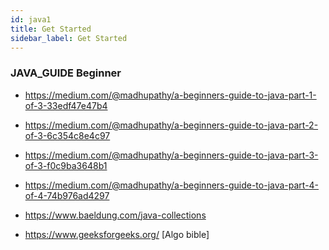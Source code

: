 ```yaml
---
id: java1
title: Get Started
sidebar_label: Get Started
---
```


### JAVA_GUIDE Beginner
* https://medium.com/@madhupathy/a-beginners-guide-to-java-part-1-of-3-33edf47e47b4
* https://medium.com/@madhupathy/a-beginners-guide-to-java-part-2-of-3-6c354c8e4c97
* https://medium.com/@madhupathy/a-beginners-guide-to-java-part-3-of-3-f0c9ba3648b1
* https://medium.com/@madhupathy/a-beginners-guide-to-java-part-4-of-4-74b976ad4297

* https://www.baeldung.com/java-collections
* https://www.geeksforgeeks.org/ [Algo bible]